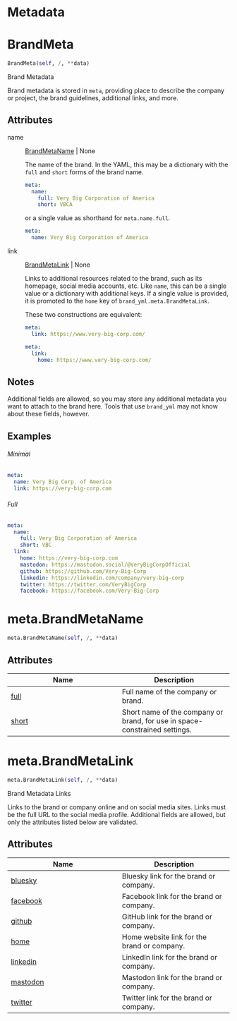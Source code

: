 # Metadata



# BrandMeta { #brand_yml.BrandMeta }

```python
BrandMeta(self, /, **data)
```

Brand Metadata

Brand metadata is stored in `meta`, providing place to describe the company
or project, the brand guidelines, additional links, and more.

## Attributes {.doc-section .doc-section-attributes}

name

:   [BrandMetaName](`brand_yml.meta.BrandMetaName`) \| None

    The name of the brand. In the YAML, this may be a dictionary with the
    `full` and `short` forms of the brand name.

    ```yaml
    meta:
      name:
        full: Very Big Corporation of America
        short: VBCA
    ```

    or a single value as shorthand for `meta.name.full`.

    ```yaml
    meta:
      name: Very Big Corporation of America
    ```

link

:   [BrandMetaLink](`brand_yml.meta.BrandMetaLink`) \| None

    Links to additional resources related to the brand, such as its
    homepage, social media accounts, etc. Like `name`, this can be a single
    value or a dictionary with additional keys. If a single value is
    provided, it is promoted to the `home` key of
    `brand_yml.meta.BrandMetaLink`.

    These two constructions are equivalent:

    ```yaml
    meta:
      link: https://www.very-big-corp.com/
    ```

    ```yaml
    meta:
      link:
        home: https://www.very-big-corp.com/
    ```

## Notes {.doc-section .doc-section-notes}

Additional fields are allowed, so you may store any additional metadata you
want to attach to the brand here. Tools that use `brand_yml` may not know
about these fields, however.

## Examples {.doc-section .doc-section-examples}

::: {.panel-tabset}


###### Minimal

```.yaml
meta:
  name: Very Big Corp. of America
  link: https://very-big-corp.com
```



###### Full

```.yaml
meta:
  name:
    full: Very Big Corporation of America
    short: VBC
  link:
    home: https://very-big-corp.com
    mastodon: https://mastodon.social/@VeryBigCorpOfficial
    github: https://github.com/Very-Big-Corp
    linkedin: https://linkedin.com/company/very-big-corp
    twitter: https://twitter.com/VeryBigCorp
    facebook: https://facebook.com/Very-Big-Corp
```

:::

# meta.BrandMetaName { #brand_yml.meta.BrandMetaName }

```python
meta.BrandMetaName(self, /, **data)
```



## Attributes

| Name | Description |
| --- | --- |
| [full](#brand_yml.meta.BrandMetaName.full) | Full name of the company or brand. |
| [short](#brand_yml.meta.BrandMetaName.short) | Short name of the company or brand, for use in space-constrained settings. |

# meta.BrandMetaLink { #brand_yml.meta.BrandMetaLink }

```python
meta.BrandMetaLink(self, /, **data)
```

Brand Metadata Links

Links to the brand or company online and on social media sites. Links must
be the full URL to the social media profile. Additional fields are allowed,
but only the attributes listed below are validated.

## Attributes

| Name | Description |
| --- | --- |
| [bluesky](#brand_yml.meta.BrandMetaLink.bluesky) | Bluesky link for the brand or company. |
| [facebook](#brand_yml.meta.BrandMetaLink.facebook) | Facebook link for the brand or company. |
| [github](#brand_yml.meta.BrandMetaLink.github) | GitHub link for the brand or company. |
| [home](#brand_yml.meta.BrandMetaLink.home) | Home website link for the brand or company. |
| [linkedin](#brand_yml.meta.BrandMetaLink.linkedin) | LinkedIn link for the brand or company. |
| [mastodon](#brand_yml.meta.BrandMetaLink.mastodon) | Mastodon link for the brand or company. |
| [twitter](#brand_yml.meta.BrandMetaLink.twitter) | Twitter link for the brand or company. |